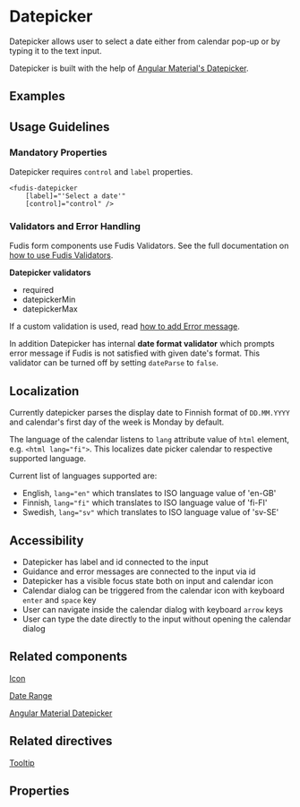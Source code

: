 
<Meta title="Components/Form/Datepicker" />

# Datepicker

Datepicker allows user to select a date either from calendar pop-up or by typing it to the text input.

Datepicker is built with the help of [Angular Material's Datepicker](https://material.angular.io/components/datepicker/overview).

## Examples

<Canvas of={DatepickerStories.Datepicker}></Canvas>

## Usage Guidelines

### Mandatory Properties

Datepicker requires `control` and `label` properties.

```
<fudis-datepicker
	[label]="'Select a date'"
	[control]="control" />
```

### Validators and Error Handling

Fudis form components use Fudis Validators. See the full documentation on [how to use Fudis Validators](/docs/utilities-validators--documentation).

**Datepicker validators**

- required
- datepickerMin
- datepickerMax

If a custom validation is used, read [how to add Error message](/docs/components-form-error-message--documentation).

In addition Datepicker has internal **date format validator** which prompts error message if Fudis is not satisfied with given date's format. This validator can be turned off by setting `dateParse` to `false`.

## Localization

Currently datepicker parses the display date to Finnish format of <code>DD.MM.YYYY</code> and calendar's first day of the week is Monday by default.

The language of the calendar listens to <code>lang</code> attribute value of <code>html</code> element, e.g. `<html lang="fi">`. This localizes date picker calendar to respective supported language.

Current list of languages supported are:

- English, `lang="en"` which translates to ISO language value of 'en-GB'
- Finnish, `lang="fi"` which translates to ISO language value of 'fi-FI'
- Swedish, `lang="sv"` which translates to ISO language value of 'sv-SE'

## Accessibility

- Datepicker has label and id connected to the input
- Guidance and error messages are connected to the input via id
- Datepicker has a visible focus state both on input and calendar icon
- Calendar dialog can be triggered from the calendar icon with keyboard <code>enter</code> and <code>space</code> key
- User can navigate inside the calendar dialog with keyboard <code>arrow</code> keys
- User can type the date directly to the input without opening the calendar dialog

## Related components

[Icon](/docs/components-icon--documentation)

[Date Range](/docs/components-form-date-date-range--documentation)

[Angular Material Datepicker](https://material.angular.io/components/datepicker/overview)

## Related directives

[Tooltip](/docs/directives-tooltip--documentation)

## Properties

<ArgTypes of={DatepickerComponent} exclude={datepickerExclude} />
